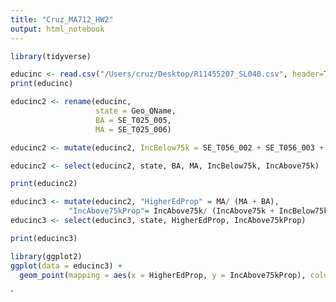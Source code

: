 ```yaml
---
title: "Cruz_MA712_HW2"
output: html_notebook
---
```


```r
library(tidyverse)
```
```r
educinc <- read.csv("/Users/cruz/Desktop/R11455207_SL040.csv", header=TRUE)
print(educinc)
```

```r
educinc2 <- rename(educinc,
                   state = Geo_QName,
                   BA = SE_T025_005,
                   MA = SE_T025_006)

educinc2 <- mutate(educinc2, IncBelow75k = SE_T056_002 + SE_T056_003 + SE_T056_004 + SE_T056_005 + SE_T056_006 + SE_T056_007 + SE_T056_008 + SE_T056_009 + SE_T056_010 + SE_T056_011 + SE_T056_012, IncAbove75k = SE_T056_013 + SE_T056_014 + SE_T056_015 + SE_T056_016 + SE_T056_017)

educinc2 <- select(educinc2, state, BA, MA, IncBelow75k, IncAbove75k)

print(educinc2)

```

```r
educinc3 <- mutate(educinc2, "HigherEdProp" = MA/ (MA + BA),
             "IncAbove75kProp"= IncAbove75k/ (IncAbove75k + IncBelow75k))
educinc3 <- select(educinc3, state, HigherEdProp, IncAbove75kProp)

print(educinc3)
```
```r
library(ggplot2) 
ggplot(data = educinc3) + 
  geom_point(mapping = aes(x = HigherEdProp, y = IncAbove75kProp), color = "blue")
```

`

